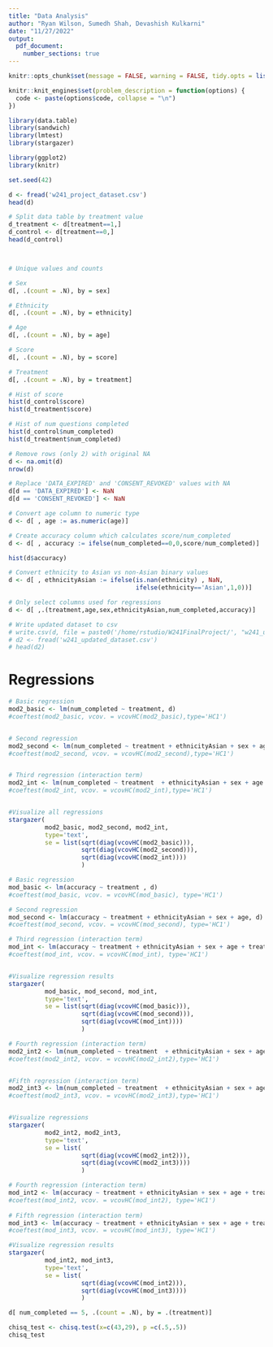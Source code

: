 ```yaml
---
title: "Data Analysis"
author: "Ryan Wilson, Sumedh Shah, Devashish Kulkarni"
date: "11/27/2022"
output: 
  pdf_document: 
    number_sections: true
---
```

```r
knitr::opts_chunk$set(message = FALSE, warning = FALSE, tidy.opts = list(width.cutoff = 60), tidy = TRUE )

knitr::knit_engines$set(problem_description = function(options) {
  code <- paste(options$code, collapse = "\n")
})
```

```r
library(data.table)
library(sandwich)
library(lmtest)
library(stargazer) 

library(ggplot2)
library(knitr)

set.seed(42)
```



```r
d <- fread('w241_project_dataset.csv')
head(d)


```

```r

# Split data table by treatment value
d_treatment <- d[treatment==1,]
d_control <- d[treatment==0,]
head(d_control)



# Unique values and counts

# Sex
d[, .(count = .N), by = sex]

# Ethnicity
d[, .(count = .N), by = ethnicity]

# Age
d[, .(count = .N), by = age]

# Score
d[, .(count = .N), by = score]

# Treatment
d[, .(count = .N), by = treatment]

# Hist of score
hist(d_control$score)
hist(d_treatment$score)

# Hist of num questions completed
hist(d_control$num_completed)
hist(d_treatment$num_completed)
```


```r

# Remove rows (only 2) with original NA
d <- na.omit(d)
nrow(d)

# Replace 'DATA_EXPIRED' and 'CONSENT_REVOKED' values with NA
d[d == 'DATA_EXPIRED'] <- NaN
d[d == 'CONSENT_REVOKED'] <- NaN

# Convert age column to numeric type
d <- d[ , age := as.numeric(age)]

# Create accuracy column which calculates score/num_completed
d <- d[ , accuracy := ifelse(num_completed==0,0,score/num_completed)]

hist(d$accuracy)

# Convert ethnicity to Asian vs non-Asian binary values
d <- d[ , ethnicityAsian := ifelse(is.nan(ethnicity) , NaN,
                                   ifelse(ethnicity=='Asian',1,0))]

# Only select columns used for regressions
d <- d[ ,.(treatment,age,sex,ethnicityAsian,num_completed,accuracy)]

# Write updated dataset to csv
# write.csv(d, file = paste0('/home/rstudio/W241FinalProject/', "w241_updated_dataset.csv"))
# d2 <- fread('w241_updated_dataset.csv')
# head(d2)

```




# Regressions
```r

# Basic regression
mod2_basic <- lm(num_completed ~ treatment, d)
#coeftest(mod2_basic, vcov. = vcovHC(mod2_basic),type='HC1')


# Second regression
mod2_second <- lm(num_completed ~ treatment + ethnicityAsian + sex + age, d)
#coeftest(mod2_second, vcov. = vcovHC(mod2_second),type='HC1')


# Third regression (interaction term)
mod2_int <- lm(num_completed ~ treatment  + ethnicityAsian + sex + age + treatment*ethnicityAsian, d)
#coeftest(mod2_int, vcov. = vcovHC(mod2_int),type='HC1')


#Visualize all regressions
stargazer(
          mod2_basic, mod2_second, mod2_int, 
          type='text', 
          se = list(sqrt(diag(vcovHC(mod2_basic))),
                    sqrt(diag(vcovHC(mod2_second))),
                    sqrt(diag(vcovHC(mod2_int))))
                    )


```


```r

# Basic regression
mod_basic <- lm(accuracy ~ treatment , d)
#coeftest(mod_basic, vcov. = vcovHC(mod_basic), type='HC1')

# Second regression
mod_second <- lm(accuracy ~ treatment + ethnicityAsian + sex + age, d)
#coeftest(mod_second, vcov. = vcovHC(mod_second), type='HC1')

# Third regression (interaction term)
mod_int <- lm(accuracy ~ treatment + ethnicityAsian + sex + age + treatment*ethnicityAsian, d)
#coeftest(mod_int, vcov. = vcovHC(mod_int), type='HC1')


#Visualize regression results
stargazer(
          mod_basic, mod_second, mod_int,  
          type='text', 
          se = list(sqrt(diag(vcovHC(mod_basic))),
                    sqrt(diag(vcovHC(mod_second))),
                    sqrt(diag(vcovHC(mod_int))))
                    )
```





```r

# Fourth regression (interaction term)
mod2_int2 <- lm(num_completed ~ treatment  + ethnicityAsian + sex + age + treatment*sex, d)
#coeftest(mod2_int2, vcov. = vcovHC(mod2_int2),type='HC1')


#Fifth regression (interaction term)
mod2_int3 <- lm(num_completed ~ treatment  + ethnicityAsian + sex + age + treatment*age, d)
#coeftest(mod2_int3, vcov. = vcovHC(mod2_int3),type='HC1')   


#Visualize regressions
stargazer(
          mod2_int2, mod2_int3, 
          type='text', 
          se = list(
                    sqrt(diag(vcovHC(mod2_int2))),
                    sqrt(diag(vcovHC(mod2_int3))))
                    )


```

```r

# Fourth regression (interaction term)
mod_int2 <- lm(accuracy ~ treatment + ethnicityAsian + sex + age + treatment*sex, d)
#coeftest(mod_int2, vcov. = vcovHC(mod_int2), type='HC1')
    
# Fifth regression (interaction term)
mod_int3 <- lm(accuracy ~ treatment + ethnicityAsian + sex + age + treatment*age, d)
#coeftest(mod_int3, vcov. = vcovHC(mod_int3), type='HC1')

#Visualize regression results
stargazer(
          mod_int2, mod_int3, 
          type='text', 
          se = list(
                    sqrt(diag(vcovHC(mod_int2))),
                    sqrt(diag(vcovHC(mod_int3))))
                    )


```

```r
d[ num_completed == 5, .(count = .N), by = .(treatment)]

chisq_test <- chisq.test(x=c(43,29), p =c(.5,.5))
chisq_test
```